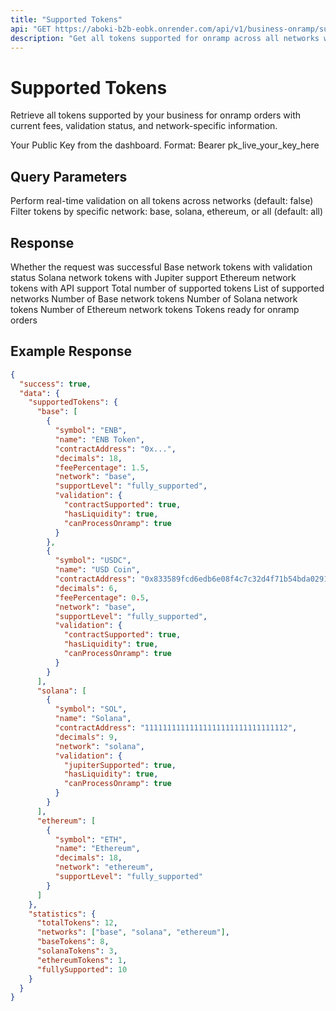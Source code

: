 ```yaml
---
title: "Supported Tokens"
api: "GET https://aboki-b2b-eobk.onrender.com/api/v1/business-onramp/supported-tokens"
description: "Get all tokens supported for onramp across all networks with validation status"
---
```


# Supported Tokens

Retrieve all tokens supported by your business for onramp orders with current fees, validation status, and network-specific information.

<ParamField header="Authorization" type="string" required>
  Your Public Key from the dashboard. Format: Bearer pk_live_your_key_here
</ParamField>

## Query Parameters

<ParamField query="validateAll" type="boolean">
  Perform real-time validation on all tokens across networks (default: false)
</ParamField>

<ParamField query="network" type="string">
  Filter tokens by specific network: base, solana, ethereum, or all (default: all)
</ParamField>

## Response

<ResponseField name="success" type="boolean">
  Whether the request was successful
</ResponseField>

<ResponseField name="data" type="object">
  <ResponseField name="supportedTokens" type="object">
    <ResponseField name="base" type="array">
      Base network tokens with validation status
    </ResponseField>
    <ResponseField name="solana" type="array">
      Solana network tokens with Jupiter support
    </ResponseField>
    <ResponseField name="ethereum" type="array">
      Ethereum network tokens with API support
    </ResponseField>
  </ResponseField>
  <ResponseField name="statistics" type="object">
    <ResponseField name="totalTokens" type="number">
      Total number of supported tokens
    </ResponseField>
    <ResponseField name="networks" type="array">
      List of supported networks
    </ResponseField>
    <ResponseField name="baseTokens" type="number">
      Number of Base network tokens
    </ResponseField>
    <ResponseField name="solanaTokens" type="number">
      Number of Solana network tokens
    </ResponseField>
    <ResponseField name="ethereumTokens" type="number">
      Number of Ethereum network tokens
    </ResponseField>
    <ResponseField name="fullySupported" type="number">
      Tokens ready for onramp orders
    </ResponseField>
  </ResponseField>
</ResponseField>

## Example Response

```json
{
  "success": true,
  "data": {
    "supportedTokens": {
      "base": [
        {
          "symbol": "ENB",
          "name": "ENB Token",
          "contractAddress": "0x...",
          "decimals": 18,
          "feePercentage": 1.5,
          "network": "base",
          "supportLevel": "fully_supported",
          "validation": {
            "contractSupported": true,
            "hasLiquidity": true,
            "canProcessOnramp": true
          }
        },
        {
          "symbol": "USDC",
          "name": "USD Coin",
          "contractAddress": "0x833589fcd6edb6e08f4c7c32d4f71b54bda02913",
          "decimals": 6,
          "feePercentage": 0.5,
          "network": "base",
          "supportLevel": "fully_supported",
          "validation": {
            "contractSupported": true,
            "hasLiquidity": true,
            "canProcessOnramp": true
          }
        }
      ],
      "solana": [
        {
          "symbol": "SOL",
          "name": "Solana",
          "contractAddress": "11111111111111111111111111111112",
          "decimals": 9,
          "network": "solana",
          "validation": {
            "jupiterSupported": true,
            "hasLiquidity": true,
            "canProcessOnramp": true
          }
        }
      ],
      "ethereum": [
        {
          "symbol": "ETH",
          "name": "Ethereum",
          "decimals": 18,
          "network": "ethereum",
          "supportLevel": "fully_supported"
        }
      ]
    },
    "statistics": {
      "totalTokens": 12,
      "networks": ["base", "solana", "ethereum"],
      "baseTokens": 8,
      "solanaTokens": 3,
      "ethereumTokens": 1,
      "fullySupported": 10
    }
  }
}
